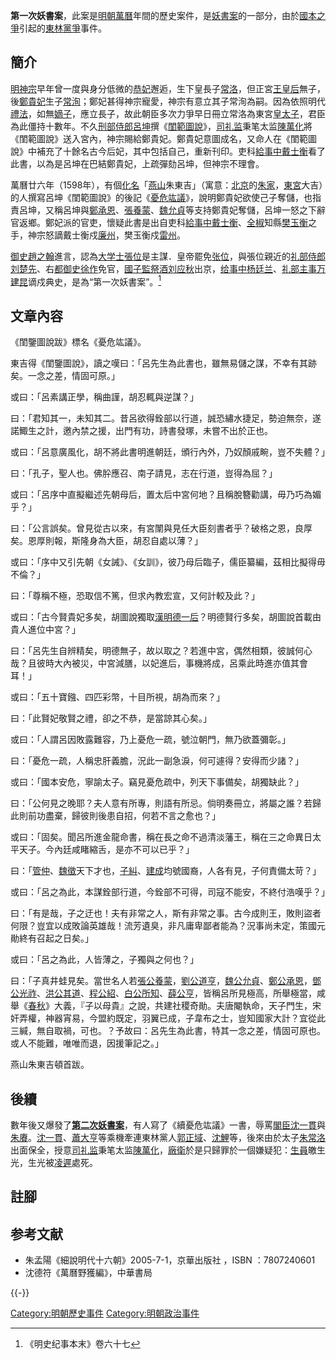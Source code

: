 {{original research|time=2015-03-15T04:34:03+00:00}}
'''第一次妖書案'''，此案是[[明朝|明朝]][[萬曆|萬曆]]年間的歷史案件，是[[妖書案|妖書案]]的一部分，由於[[國本之爭|國本之爭]]引起的[[東林黨爭|東林黨爭]]事件。

==簡介==
[[明神宗|明神宗]]早年曾一度與身分低微的[[孝靖皇太后|恭妃]]邂逅，生下皇長子[[明光宗|常洛]]，但正宮[[孝端顯皇后|王皇后]]無子，後[[孝宁太皇太后|鄭貴妃]]生子[[朱常洵|常洵]]；鄭妃甚得神宗寵愛，神宗有意立其子常洵為嗣。因為依照明代[[礼教|禮法]]，如無[[嫡庶|嫡子]]，應立長子，故此朝臣多次力爭早日冊立常洛為東宮[[储君|皇太子]]，君臣為此僵持十數年。不久[[刑部侍郎|刑部侍郎]][[呂坤|呂坤]]撰《[[閨範圖說|閨範圖說]]》，[[司礼监|司礼监]]秉笔太监[[陳萬化|陳萬化]]將《閨範圖說》送入宮內，神宗賜給鄭貴妃。鄭貴妃意圖成名，又命人在《閨範圖說》中補充了十餘名古今后妃，其中包括自己，重新刊印。吏科[[給事中|給事中]][[戴士衡|戴士衡]]看了此書，以為是呂坤在巴結鄭貴妃，上疏彈劾呂坤，但神宗不理會。

萬曆廿六年（1598年），有個[[化名|化名]]「[[燕山府|燕山]]朱東吉」（寓意：[[北京|北京]]的[[朱家|朱家]]，[[東宮|東宮]]大吉）的人撰寫呂坤《閨範圖說》的後記《[[憂危竑議|憂危竑議]]》，說明鄭貴妃欲使己子奪儲，也指責呂坤，又稱呂坤與[[鄭承恩|鄭承恩]]、[[張養蒙|張養蒙]]、[[魏允貞|魏允貞]]等支持鄭貴妃奪儲，呂坤一怒之下辭官返鄉。鄭妃派的官吏，懷疑此書是出自吏科[[給事中|給事中]][[戴士衡|戴士衡]]、[[全椒县|全椒]]知縣[[樊玉衡|樊玉衡]]之手，神宗怒謫戴士衡戍[[廉州_(唐朝)|廉州]]，樊玉衡戍[[雷州市|雷州]]。

[[御史|御史]][[趙之翰|趙之翰]]進言，認為[[大学士|大学士]][[張位|張位]]是主謀．皇帝罷免[[张位|张位]]，與張位親近的[[礼部侍郎|礼部侍郎]][[刘楚先|刘楚先]]、右[[都御史|都御史]][[徐作|徐作]]免官，[[國子監祭酒|國子監祭酒]][[刘应秋|刘应秋]]出京，[[给事中|给事中]][[杨廷兰|杨廷兰]]、[[礼部|礼部]][[主事|主事]][[万建昆|万建昆]]谪戍典史，是為“第一次妖書案”。<ref>《明史纪事本末》卷六十七</ref>

==文章內容==
《閨鑒圖說跋》標名《憂危竑議》。

東吉得《閨鑒圖說》，讀之嘆曰：「呂先生為此書也，雖無易儲之謀，不幸有其跡矣。一念之差，情固可原。」

或曰：「呂素講正學，稱曲謹，胡忍輒與逆謀？」

曰：「君知其一，未知其二。昔呂欲得銓部以行道，誠恐繡水捷足，勢迫無奈，遂諾鯫生之計，邀內禁之援，出門有功，詩書發塚，未嘗不出於正也。

或曰：「呂意廣風化，胡不將此書明進朝廷，頒行內外，乃奴顏戚畹，豈不失體？」

曰：「孔子，聖人也。佛肸應召、南子請見，志在行道，豈得為屈？」

或曰：「呂序中直擬繼述先朝母后，置太后中宮何地？且稱脫簪勸講，毋乃巧為媚乎？」

曰：「公言誤矣。曾見從古以來，有宮闈與見任大臣刻書者乎？破格之恩，良厚矣。恩厚則報，斯隆身為大臣，胡忍自處以薄？」

或曰：「序中又引先朝《女誡》、《女訓》，彼乃母后臨子，儒臣纂編，茲相比擬得毋不倫？」

曰：「尊稱不極，恐取信不篤，但求內教宏宣，又何計較及此？」

或曰：「古今賢貴妃多矣，胡圖說獨取[[明德馬皇后|漢明德一后]]？明德賢行多矣，胡圖說首載由貴人進位中宮？」

曰：「呂先生自辨精矣，明德無子，故以取之？若進中宮，偶然相類，彼誠何心哉？且彼時大內被災，中宮減膳，以妃進后，事機將成，呂乘此時進亦值其會耳！」

或曰：「五十寶鏹、四匹彩幣，十目所視，胡為而來？」

曰：「此賢妃敬賢之禮，卻之不恭，是當諒其心矣。」

或曰：「人謂呂因敗露難容，乃上憂危一疏，號泣朝門，無乃欲蓋彌彰。」

曰：「憂危一疏，人稱忠肝義膽，況此一副急淚，何可遽得？安得而少諸？」

或曰：「國本安危，寧諭太子。竊見憂危疏中，列天下事備矣，胡獨缺此？」

曰：「公何見之晚耶？夫人意有所專，則語有所忌。倘明奏冊立，將屬之誰？若歸此則前功盡棄，歸彼則後患自招，何若不言之愈也？」

或曰：「固矣。聞呂所進金龍命書，稱在長之命不過清淡藩王，稱在三之命異日太平天子。今內廷咸睹縮舌，是亦不可以已乎？」

曰：「[[管仲|管仲]]、[[魏徵|魏徵]]天下才也，[[公子糾|子糾]]、[[李建成|建成]]均號國裔，人各有見，子何責備太苛？」

或曰：「呂之為此，本謀銓部行道，今銓部不可得，司寇不能安，不終付浩嘆乎？」

曰：「有是哉，子之迂也！夫有非常之人，斯有非常之事。古今成則王，敗則盜者何限？豈宜以成敗論英雄哉！流芳遺臭，非凡庸卑鄙者能為？況事尚未定，策國元勛終有召起之日矣。」

或曰：「呂之為此，人皆薄之，子獨與之何也？」

曰：「子真井蛙見矣。當世名人若[[張養蒙|張公養蒙]]，[[劉道亨|劉公道亨]]，[[魏允貞|魏公允貞]]、[[鄭承恩|鄭公承恩]]，[[鄧光祚|鄧公光祚]]、[[洪其道|洪公其道]]、[[程紹|程公紹]]、[[白所知|白公所知]]、[[薛亨|薛公亨]]，皆稱呂所見極高，所舉極當，咸舉《[[春秋_(书)|春秋]]》大義，『子以母貴』之說，共建社稷奇勛。夫唐閹執命，天子門生，宋奸弄權，神器宵易，今盟約既定，羽翼已成，子韋布之士，豈知國家大計？宜從此三緘，無自取禍，可也。？予故曰：呂先生為此書，特其一念之差，情固可原也。或人不能難，唯唯而退，因援筆記之。」

燕山朱東吉頓首跋。

==後續==
數年後又爆發了'''[[第二次妖書案|第二次妖書案]]'''，有人寫了《續憂危竑議》一書，辱罵[[大学士|閣臣]][[沈一貫|沈一貫]]與[[朱賡|朱賡]]。[[沈一貫|沈一貫]]、[[蕭大亨|蕭大亨]]等乘機牽連東林黨人[[郭正域|郭正域]]、[[沈鯉|沈鯉]]等，後來由於太子[[明光宗|朱常洛]]出面保全，授意[[司礼监|司礼监]]秉笔太监[[陳萬化|陳萬化]]，[[廠衛|廠衛]]於是只歸罪於一個嫌疑犯：[[生員|生員]]皦生光，生光被[[凌遲|凌遲]]處死。

==註腳==
{{reflist}}

==参考文献==
*朱孟陽《細說明代十六朝》2005-7-1，京華出版社 ，ISBN ：7807240601
*沈德符《萬曆野獲編》，中華書局

{{-}}
{{明朝歷史事件}}

{{DEFAULTSORT:M明末三案}}
[[Category:明朝歷史事件|Category:明朝歷史事件]]
[[Category:明朝政治事件|Category:明朝政治事件]]